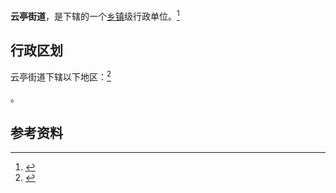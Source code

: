 {{中国乡级行政区|32/02/81/005/000}}

'''云亭街道'''，是{{PRC admin/fullname|32/02/81/005/000|3}}下辖的一个[[乡镇|乡镇]]级行政单位。<ref>{{PRC admin/ref sgc|{{PRC admin/parent|32/02/81/005/000}}}}</ref>

== 行政区划 ==

云亭街道下辖以下地区：<ref>{{PRC admin/ref sgc|32/02/81/005/000}}</ref>

{{PRC admin/children|32/02/81/005/000}}。

== 参考资料 ==

{{reflist}}

{{行政区划小作品}}
{{PRC admin/navcat|32/02/81/005/000}}